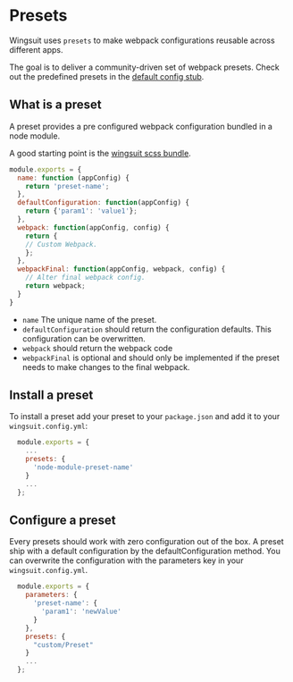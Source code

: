 # Presets

Wingsuit uses `presets` to make webpack configurations reusable across different apps.

The goal is to deliver a community-driven set of webpack presets. Check out the predefined presets in the [default config stub](@TODO).


## What is a preset
A preset provides a pre configured webpack configuration bundled in a node module.

A good starting point is the [wingsuit scss bundle](https://github.com/wingsuit-designsystem/wingsuit/blob/master/presets/scss/src/index.ts).

```js
module.exports = {
  name: function (appConfig) {
    return 'preset-name';
  },
  defaultConfiguration: function(appConfig) {
    return {'param1': 'value1'};
  },
  webpack: function(appConfig, config) {
    return {
    // Custom Webpack.
    };
  },
  webpackFinal: function(appConfig, webpack, config) {
    // Alter final webpack config.
    return webpack;
  }
}
```
* `name` The unique name of the preset.
* `defaultConfiguration` should return the configuration defaults. This configuration can be overwritten.
* `webpack` should return the webpack code
* `webpackFinal` is optional and should only be implemented if the preset needs to make changes to the final webpack.

## Install a preset
To install a preset add your preset to your `package.json` and add it to your `wingsuit.config.yml`:
```js
  module.exports = {
    ...
    presets: {
      'node-module-preset-name'
    }
    ...
  };

```

## Configure a preset
Every presets should work with zero configuration out of the box. A preset ship with a default configuration by the defaultConfiguration method.
You can overwrite the configuration with the parameters key in your `wingsuit.config.yml`.

```js
  module.exports = {
    parameters: {
      'preset-name': {
        'param1': 'newValue'
      }
    },
    presets: {
      "custom/Preset"
    }
    ...
  };

```



